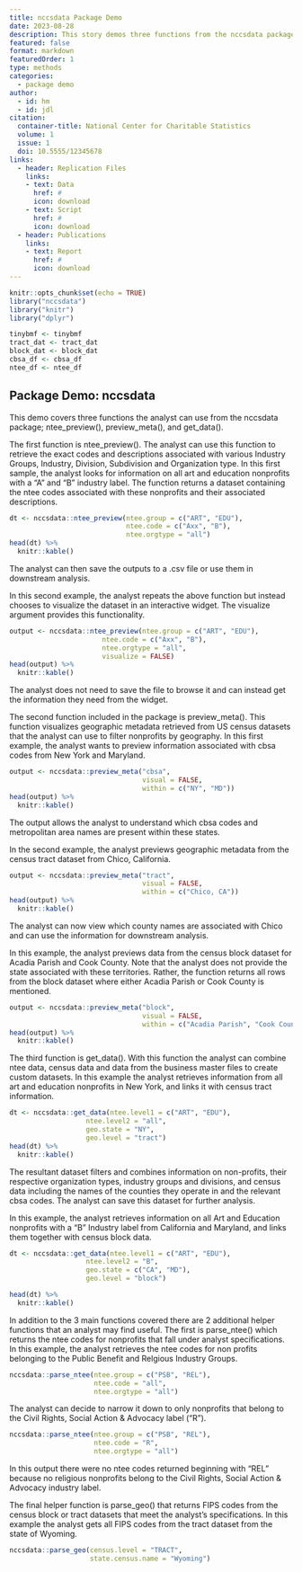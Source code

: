 ---
title: nccsdata Package Demo
date: 2023-08-28
description: This story demos three functions from the nccsdata package.
featured: false
format: markdown
featuredOrder: 1
type: methods
categories:
  - package demo
author:
  - id: hm
  - id: jdl
citation: 
  container-title: National Center for Charitable Statistics
  volume: 1
  issue: 1
  doi: 10.5555/12345678
links:
  - header: Replication Files
    links:
    - text: Data
      href: #
      icon: download
    - text: Script
      href: #
      icon: download
  - header: Publications
    links:
    - text: Report
      href: #
      icon: download
---

```{r setup, include=FALSE}
knitr::opts_chunk$set(echo = TRUE)
library("nccsdata")
library("knitr")
library("dplyr")

tinybmf <- tinybmf
tract_dat <- tract_dat
block_dat <- block_dat
cbsa_df <- cbsa_df
ntee_df <- ntee_df
```

## Package Demo: nccsdata

This demo covers three functions the analyst can use from the nccsdata package; ntee_preview(), preview_meta(), and get_data().

The first function is ntee_preview(). The analyst can use this function to retrieve the exact codes and descriptions associated with various Industry Groups, Industry, Division, Subdivision and Organization type. In this first sample, the analyst looks for information on all art and education nonprofits with a "A" and "B" industry label. The function returns a dataset containing the ntee codes associated with these nonprofits and their associated descriptions.

```{r}
dt <- nccsdata::ntee_preview(ntee.group = c("ART", "EDU"),
                             ntee.code = c("Axx", "B"),
                             ntee.orgtype = "all")
head(dt) %>%
  knitr::kable()
```

The analyst can then save the outputs to a .csv file or use them in downstream analysis.

In this second example, the analyst repeats the above function but instead chooses to visualize the dataset in an interactive widget. The visualize argument provides this functionality.

```{r}
output <- nccsdata::ntee_preview(ntee.group = c("ART", "EDU"),
                       ntee.code = c("Axx", "B"),
                       ntee.orgtype = "all",
                       visualize = FALSE)
head(output) %>%
  knitr::kable()
```

The analyst does not need to save the file to browse it and can instead get the information they need from the widget.

The second function included in the package is preview_meta(). This function visualizes geographic metadata retrieved from US census datasets that the analyst can use to filter nonprofits by geography. In this first example, the analyst wants to preview information associated with cbsa codes from New York and Maryland.

```{r}
output <- nccsdata::preview_meta("cbsa",
                                 visual = FALSE,
                                 within = c("NY", "MD"))
head(output) %>%
  knitr::kable()
```

The output allows the analyst to understand which cbsa codes and metropolitan area names are present within
these states.

In the second example, the analyst previews geographic metadata from the census tract dataset from Chico, California.

```{r}
output <- nccsdata::preview_meta("tract",
                                 visual = FALSE,
                                 within = c("Chico, CA"))
head(output) %>%
  knitr::kable()
```

The analyst can now view which county names are associated with Chico and can use the information for downstream analysis.

In this example, the analyst previews data from the census block dataset for Acadia Parish and Cook County. Note that the analyst does not provide the state associated with these territories. Rather, the function returns all rows from the block dataset where either Acadia Parish or Cook County is mentioned.

```{r}
output <- nccsdata::preview_meta("block",
                                 visual = FALSE,
                                 within = c("Acadia Parish", "Cook County"))
head(output) %>%
  knitr::kable()
```

The third function is get_data(). With this function the analyst can combine ntee data, census data and data from the business master files to create custom datasets. In this example the analyst retrieves information from all art and education nonprofits in New York, and links it with census tract information.

```{r}
dt <- nccsdata::get_data(ntee.level1 = c("ART", "EDU"),
                   ntee.level2 = "all",
                   geo.state = "NY",
                   geo.level = "tract")
head(dt) %>%
  knitr::kable()
```

The resultant dataset filters and combines information on non-profits, their respective organization types, industry groups and divisions, and census data including the names of the counties they operate in and the relevant cbsa codes. The analyst can save this dataset for further analysis.

In this example, the analyst retrieves information on all Art and Education nonprofits with a "B" Industry label from California and Maryland, and links them together with census block data.

```{r}

dt <- nccsdata::get_data(ntee.level1 = c("ART", "EDU"),
                   ntee.level2 = "B",
                   geo.state = c("CA", "MD"),
                   geo.level = "block")

head(dt) %>%
  knitr::kable()
```

In addition to the 3 main functions covered there are 2 additional helper functions that an analyst may find useful. The first is parse_ntee() which returns the ntee codes for nonprofits that fall under analyst specifications. In this example, the analyst retrieves the ntee codes for non profits belonging to the Public Benefit and Relgious Industry Groups.

```{r}
nccsdata::parse_ntee(ntee.group = c("PSB", "REL"),
                     ntee.code = "all",
                     ntee.orgtype = "all")
```

The analyst can decide to narrow it down to only nonprofits that belong to the Civil Rights, Social Action & Advocacy label ("R").

```{r}
nccsdata::parse_ntee(ntee.group = c("PSB", "REL"),
                     ntee.code = "R",
                     ntee.orgtype = "all")
```

In this output there were no ntee codes returned beginning with "REL" because no religious nonprofits belong to the Civil Rights, Social Action & Advocacy industry label.

The final helper function is parse_geo() that returns FIPS codes from the census block or tract datasets that meet the analyst's specifications. In this example the analyst gets all FIPS codes from the tract dataset from the state of Wyoming.

```{r}
nccsdata::parse_geo(census.level = "TRACT",
                    state.census.name = "Wyoming")
```
